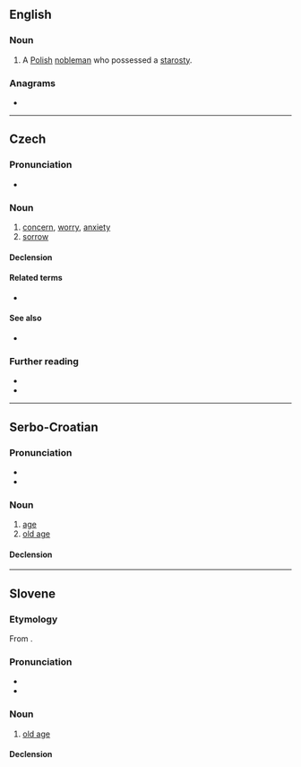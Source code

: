 ==English==

===Noun===
{{en-noun}}

# {{lb|en|historical}} A [[Polish]] [[nobleman]] who possessed a [[starosty]].

===Anagrams===
* {{anagrams|en|stators}}

----

==Czech==

===Pronunciation===
* {{audio|Cs-starost.ogg|Audio|lang=cs}}

===Noun===
{{cs-noun|g=f}}

# [[concern]], [[worry]], [[anxiety]] <!-- {{gloss|feeling of anxiety}} -->
# [[sorrow]]

====Declension====
{{cs-decl-noun
|starost|starosti|starosti|starost|starosti|starosti|starostí
|starosti|starostí|starostem|starosti|starosti|starostech|starostmi
}}

====Related terms====
* {{l|cs|starosta|g=m}}

====See also====
* {{l|cs|radost|g=f}}

===Further reading===
* {{R:PSJC}}
* {{R:SSJC}}

----

==Serbo-Croatian==

===Pronunciation===
* {{IPA|/stâroːst/|lang=sh}}
* {{hyphenation|sta|rost|lang=sh}}

===Noun===
{{sh-noun|g=f|head=stȁrōst}}

# [[age]]
# [[old age]]

====Declension====
{{sh-decl-noun
|starost|starosti
|starosti|starosti
|starosti|starostima
|starost|starosti
|starosti|starosti
|starosti|starostima
|starošću / starosti|starostima
}}

----

==Slovene==

===Etymology===
From {{suffix|stàr|ost|lang=sl}}.

===Pronunciation===
* {{IPA|lang=sl|/ˈstàːrɔst/|/staˈróːst/}}
* {{sl-tonal|stárost|starọ̑st}}

===Noun===
{{sl-noun|stárost|head2=staróst|f|stárosti|gen2=starósti|-}}

# [[old age]]

====Declension====
{{sl-decl-noun-f-i|stárost|n=sg}}
{{sl-decl-noun-f-i|staróst|n=sg}}